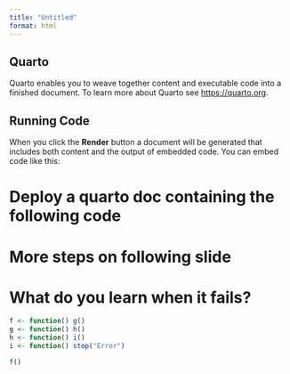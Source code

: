 ```yaml
---
title: "Untitled"
format: html
---
```


## Quarto

Quarto enables you to weave together content and executable code into a finished document. To learn more about Quarto see <https://quarto.org>.

## Running Code

When you click the **Render** button a document will be generated that includes both content and the output of embedded code. You can embed code like this:

# Deploy a quarto doc containing the following code
# More steps on following slide
# What do you learn when it fails?
```r
f <- function() g()
g <- function() h()
h <- function() i()
i <- function() stop("Error")
```

```r
f()
```
